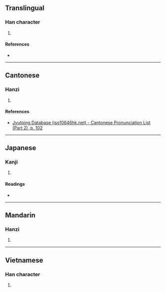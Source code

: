 {{character info/new}}
==Translingual==

===Han character===
{{Han char|rn=50|rad=巾|as=10|sn=13|four=42277|canj=LBBHX|ids=⿰巾舀}}

# {{defn|Han|sort=巾10}}

====References====
* {{Han ref|kx=0335.030|dkj=09023|dj=0642.100|hdz=10750.090|uh=5E4D|ud=24141|bh=DD5B|bd=56667}}

----

==Cantonese==

===Hanzi===
{{yue-hanzi|jyut=[[tou1]]|y=tou1}}

# {{defn|lang=yue|sort=巾10}}

====References====
* [http://www.iso10646hk.net/jp/document/download.jsp Jyutping Database (iso10646hk.net) - Cantonese Pronunciation List (Part 2), p. 102]

----

==Japanese==

===Kanji===
{{ja-kanji|grade=|rs=巾10}}

# {{defn|lang=ja|sort=巾10}}

====Readings====
* {{ja-readings|on=[[とう]] (tō), [[こう]] (kō)|kun=}}

----

==Mandarin==

===Hanzi===
{{cmn-hanzi|pin=[[tāo]] ([[tao1]])|wg=t'ao<sup>1</sup>}}

# {{defn|lang=cmn|sort=巾10}}

----

==Vietnamese==

===Han character===
{{vi-readings|rs=巾10|hanviet=thao}}

# {{defn|lang=vi|sort=巾10}}